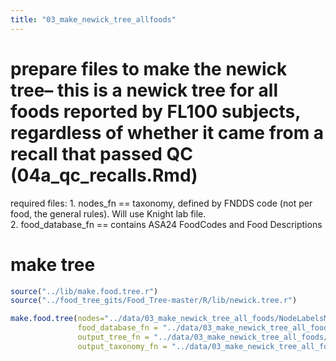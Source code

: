 ```yaml
---
title: "03_make_newick_tree_allfoods"
---
```


# prepare files to make the newick tree-- this is a newick tree for **all** foods reported by FL100 subjects, regardless of whether it came from a recall that passed QC (04a_qc_recalls.Rmd)

required files: 
1. nodes_fn == taxonomy, defined by FNDDS code (not per food, the general rules). Will use Knight lab file.   
2. food_database_fn == contains ASA24 FoodCodes and Food Descriptions   

# make tree

```r
source("../lib/make.food.tree.r")
source("../food_tree_gits/Food_Tree-master/R/lib/newick.tree.r")
```

```r
make.food.tree(nodes="../data/03_make_newick_tree_all_foods/NodeLabelsMCT.txt",
               food_database_fn = "../data/03_make_newick_tree_all_foods/fl100_final_foods.txt", 
               output_tree_fn = "../data/03_make_newick_tree_all_foods/fl100_newick_tree_all_foods.txt", 
               output_taxonomy_fn = "../data/03_make_newick_tree_all_foods/fl100_newick_taxonomy_all_foods.txt")
```

